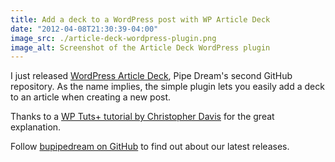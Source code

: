 ```yaml
---
title: Add a deck to a WordPress post with WP Article Deck
date: "2012-04-08T21:30:39-04:00"
image_src: ./article-deck-wordpress-plugin.png
image_alt: Screenshot of the Article Deck WordPress plugin
---
```


I just released [WordPress Article Deck](https://github.com/bupipedream/WordPress-Article-Deck), Pipe Dream's second GitHub repository. As the name implies, the simple plugin lets you easily add a deck to an article when creating a new post.

Thanks to a [WP Tuts+ tutorial by Christopher Davis](http://wp.tutsplus.com/tutorials/plugins/how-to-create-custom-wordpress-writemeta-boxes/) for the great explanation.

Follow [bupipedream on GitHub](https://github.com/bupipedream) to find out about our latest releases.
